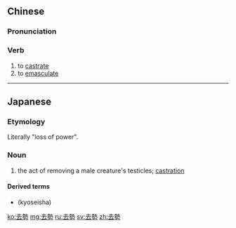 {{also|去势}}
==Chinese==
{{zh-forms|s=去势}}

===Pronunciation===
{{zh-pron
|m=qùshì
|c=heoi3 sai3
|cat=v
}}

===Verb===
{{zh-verb}}

# to [[castrate]] {{gloss|as a form of punishment}}
# to [[emasculate]]

----

==Japanese==
{{ja-kanjitab|去|勢}}

===Etymology===
Literally "loss of power".

===Noun===
{{ja-noun|きょせい}}

# the act of removing a male creature's testicles; [[castration]]

====Derived terms====
* {{l|ja|去勢者}} (kyoseisha)

[[ko:去勢]]
[[mg:去勢]]
[[ru:去勢]]
[[sv:去勢]]
[[zh:去勢]]